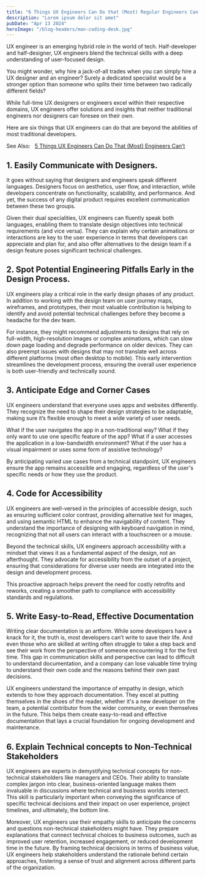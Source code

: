 ```yaml
---
title: "6 Things UX Engineers Can Do that (Most) Regular Engineers Can't"
description: "Lorem ipsum dolor sit amet"
pubDate: "Apr 13 2024"
heroImage: "/blog-headers/man-coding-desk.jpg"
---
```



<div class="blog-post">

UX engineer is an emerging hybrid role in the world of tech. Half-developer and half-designer, UX engineers blend the technical skills with a deep understanding of user-focused design.

You might wonder, why hire a jack-of-all trades when you can simply hire a UX designer and an engineer? Surely a dedicated specialist would be a stronger option than someone who splits their time between two radically different fields?

While full-time UX designers or engineers excel within their respective domains, UX engineers offer solutions and insights that neither traditional engineers nor designers can foresee on their own.

Here are six things that UX engineers can do that are beyond the abilities of most traditional developers.

<div class="flex justify-center pt-6 p-2">
  <span class="bold"> See Also: &nbsp;</span>
  <a href="/blog/5-things-ux-engineers-can-do-that-designers-cant/">
    5 Things UX Engineers Can Do That (Most) Engineers Can’t
  </a>
</div>

## 1. Easily Communicate with Designers.

It goes without saying that designers and engineers speak different languages. Designers focus on aesthetics, user flow, and interaction, while developers concentrate on functionality, scalability, and performance. And yet, the success of any digital product requires excellent communication between these two groups.

Given their dual specialities, UX engineers can fluently speak both languages, enabling them to translate design objectives into technical requirements (and vice versa). They can explain why certain animations or interactions are key to the user experience in terms that developers can appreciate and plan for, and also offer alternatives to the design team if a design feature poses significant technical challenges.

## 2. Spot Potential Engineering Pitfalls Early in the Design Process.

UX engineers play a critical role in the early design phases of any product. In addition to working with the design team on user journey maps, wireframes, and prototypes, their most valuable contribution is helping to identify and avoid potential technical challenges before they become a headache for the dev team.

For instance, they might recommend adjustments to designs that rely on full-width, high-resolution images or complex animations, which can slow down page loading and degrade performance on older devices. They can also preempt issues with designs that may not translate well across different platforms (most often desktop to mobile). This early intervention streamlines the development process, ensuring the overall user experience is both user-friendly and technically sound.

## 3. Anticipate Edge and Corner Cases

UX engineers understand that everyone uses apps and websites differently. They recognize the need to shape their design strategies to be adaptable, making sure it’s flexible enough to meet a wide variety of user needs.

What if the user navigates the app in a non-traditional way? What if they only want to use one specific feature of the app? What if a user accesses the application in a low-bandwidth environment? What if the user has a visual impairment or uses some form of assistive technology?

By anticipating varied use cases from a technical standpoint, UX engineers ensure the app remains accessible and engaging, regardless of the user's specific needs or how they use the product.

<BlogWidget />

## 4. Code for Accessibility

UX engineers are well-versed in the principles of accessible design, such as ensuring sufficient color contrast, providing alternative text for images, and using semantic HTML to enhance the navigability of content. They understand the importance of designing with keyboard navigation in mind, recognizing that not all users can interact with a touchscreen or a mouse.

Beyond the technical skills, UX engineers approach accessibility with a mindset that views it as a fundamental aspect of the design, not an afterthought. They advocate for accessibility from the outset of a project, ensuring that considerations for diverse user needs are integrated into the design and development process.

This proactive approach helps prevent the need for costly retrofits and reworks, creating a smoother path to compliance with accessibility standards and regulations.

## 5. Write Easy-to-Read, Effective Documentation

Writing clear documentation is an artform. While some developers have a knack for it, the truth is, most developers can’t write to save their life. And even those who are skilled at writing often struggle to take a step back and see their work from the perspective of someone encountering it for the first time. This gap in communication skills and perspective can lead to difficult to understand documentation, and a company can lose valuable time trying to understand their own code and the reasons behind their own past decisions.

UX engineers understand the importance of empathy in design, which extends to how they approach documentation. They excel at putting themselves in the shoes of the reader, whether it's a new developer on the team, a potential contributor from the wider community, or even themselves in the future. This helps them create easy-to-read and effective documentation that lays a crucial foundation for ongoing development and maintenance.

## 6. Explain Technical concepts to Non-Technical Stakeholders

UX engineers are experts in demystifying technical concepts for non-technical stakeholders like managers and CEOs. Their ability to translate complex jargon into clear, business-oriented language makes them invaluable in discussions where technical and business worlds intersect. This skill is particularly important when conveying the significance of specific technical decisions and their impact on user experience, project timelines, and ultimately, the bottom line.

Moreover, UX engineers use their empathy skills to anticipate the concerns and questions non-technical stakeholders might have. They prepare explanations that connect technical choices to business outcomes, such as improved user retention, increased engagement, or reduced development time in the future. By framing technical decisions in terms of business value, UX engineers help stakeholders understand the rationale behind certain approaches, fostering a sense of trust and alignment across different parts of the organization.

</div>
